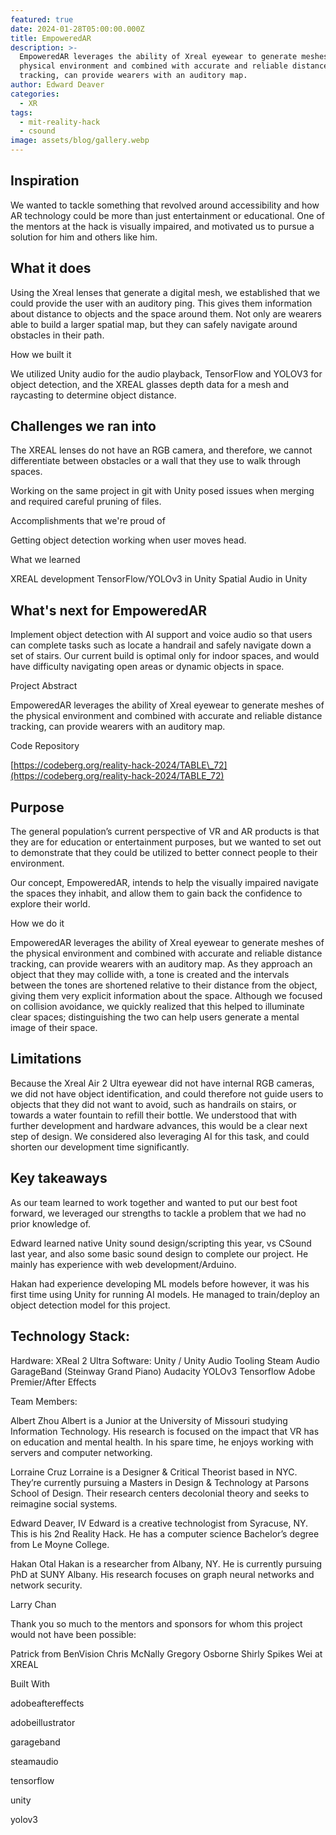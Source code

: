 ```yaml
---
featured: true
date: 2024-01-28T05:00:00.000Z
title: EmpoweredAR
description: >-
  EmpoweredAR leverages the ability of Xreal eyewear to generate meshes of the
  physical environment and combined with accurate and reliable distance
  tracking, can provide wearers with an auditory map.
author: Edward Deaver
categories:
  - XR
tags:
  - mit-reality-hack
  - csound
image: assets/blog/gallery.webp
---
```


<Vimeo id="907226882" />

## Inspiration

We wanted to tackle something that revolved around accessibility and how AR technology could be more than just entertainment or educational. One of the mentors at the hack is visually impaired, and motivated us to pursue a solution for him and others like him.

## What it does

Using the Xreal lenses that generate a digital mesh, we established that we could provide the user with an auditory ping. This gives them information about distance to objects and the space around them. Not only are wearers able to build a larger spatial map, but they can safely navigate around obstacles in their path.

How we built it

We utilized Unity audio for the audio playback, TensorFlow and YOLOV3 for object detection, and the XREAL glasses depth data for a mesh and raycasting to determine object distance.

## Challenges we ran into

The XREAL lenses do not have an RGB camera, and therefore, we cannot differentiate between obstacles or a wall that they use to walk through spaces.

Working on the same project in git with Unity posed issues when merging and required careful pruning of files.

Accomplishments that we're proud of

Getting object detection working when user moves head.

What we learned

XREAL development TensorFlow/YOLOv3 in Unity Spatial Audio in Unity

## What's next for EmpoweredAR

Implement object detection with AI support and voice audio so that users can complete tasks such as locate a handrail and safely navigate down a set of stairs. Our current build is optimal only for indoor spaces, and would have difficulty navigating open areas or dynamic objects in space.

Project Abstract

EmpoweredAR leverages the ability of Xreal eyewear to generate meshes of the physical environment and combined with accurate and reliable distance tracking, can provide wearers with an auditory map.

Code Repository

[https://codeberg.org/reality-hack-2024/TABLE\_72](https://codeberg.org/reality-hack-2024/TABLE_72)

## Purpose

The general population’s current perspective of VR and AR products is that they are for education or entertainment purposes, but we wanted to set out to demonstrate that they could be utilized to better connect people to their environment.

Our concept, EmpoweredAR, intends to help the visually impaired navigate the spaces they inhabit, and allow them to gain back the confidence to explore their world.

How we do it

EmpoweredAR leverages the ability of Xreal eyewear to generate meshes of the physical environment and combined with accurate and reliable distance tracking, can provide wearers with an auditory map. As they approach an object that they may collide with, a tone is created and the intervals between the tones are shortened relative to their distance from the object, giving them very explicit information about the space. Although we focused on collision avoidance, we quickly realized that this helped to illuminate clear spaces; distinguishing the two can help users generate a mental image of their space.

## Limitations

Because the Xreal Air 2 Ultra eyewear did not have internal RGB cameras, we did not have object identification, and could therefore not guide users to objects that they did not want to avoid, such as handrails on stairs, or towards a water fountain to refill their bottle. We understood that with further development and hardware advances, this would be a clear next step of design. We considered also leveraging AI for this task, and could shorten our development time significantly.

## Key takeaways

As our team learned to work together and wanted to put our best foot forward, we leveraged our strengths to tackle a problem that we had no prior knowledge of.

Edward learned native Unity sound design/scripting this year, vs CSound last year, and also some basic sound design to complete our project. He mainly has experience with web development/Arduino.

Hakan had experience developing ML models before however, it was his first time using Unity for running AI models. He managed to train/deploy an object detection model for this project.

## Technology Stack:

Hardware: XReal 2 Ultra Software: Unity / Unity Audio Tooling Steam Audio GarageBand (Steinway Grand Piano) Audacity YOLOv3 Tensorflow Adobe Premier/After Effects

Team Members:

Albert Zhou Albert is a Junior at the University of Missouri studying Information Technology. His research is focused on the impact that VR has on education and mental health. In his spare time, he enjoys working with servers and computer networking.

Lorraine Cruz Lorraine is a Designer & Critical Theorist based in NYC. They’re currently pursuing a Masters in Design & Technology at Parsons School of Design. Their research centers decolonial theory and seeks to reimagine social systems.

Edward Deaver, IV Edward is a creative technologist from Syracuse, NY. This is his 2nd Reality Hack. He has a computer science Bachelor’s degree from Le Moyne College.

Hakan Otal Hakan is a researcher from Albany, NY. He is currently pursuing PhD at SUNY Albany. His research focuses on graph neural networks and network security.

Larry Chan

Thank you so much to the mentors and sponsors for whom this project would not have been possible:

Patrick from BenVision Chris McNally Gregory Osborne Shirly Spikes Wei at XREAL

Built With

adobeaftereffects

adobeillustrator

garageband

steamaudio

tensorflow

unity

yolov3
